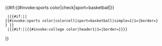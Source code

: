 {{#if:{{#invoke:sports color|check|sport=basketball|{{{1}}}}}
  |{{#if:{{{2|}}}|[[{{{2}}}|<span style="{{#invoke:sports color|colorcell|sport=basketball|simple=1|1={{{1}}}}}">{{{1}}}</span>]]|{{#invoke:sports color|colorcell|sport=basketball|simple=1|1={{{1}}}|border={{{border|}}}}} }}
  |{{#if:{{{2|}}}|[[{{{2}}}|<span style="{{#invoke:college color|header1|1={{{1}}}}}">{{{1}}}</span>]]|{{#invoke:college color|header1|1={{{1}}}|border={{{border|}}}}}}}
}}<noinclude>{{documentation}}</noinclude>